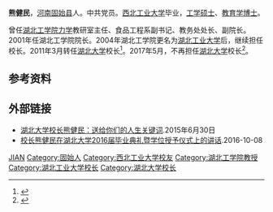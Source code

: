 '''熊健民'''{{BD|1957年|4月}}，[[河南|河南]][[固始县|固始县]]人。中共党员。[[西北工业大学|西北工业大学]]毕业，[[工学|工学]][[硕士|硕士]]、[[教育学|教育学]][[博士|博士]]。

曾任[[湖北工学院|湖北工学院]][[力学|力学]]教研室主任、食品工程系副书记、教务处处长、副院长。2001年任湖北工学院院长。2004年湖北工学院更名为[[湖北工业大学|湖北工业大学]]后，继续担任校长。2011年3月转任[[湖北大学|湖北大学]]校长<ref >{{cite web |url=http://www.hbrc.com/rczx/news-6655267.html |language= |title=熊健民任湖北大学校长吴传喜不再担任 |publisher=博才网 |date=2015年1月17日 |accessdate= |archive-date=2016年10月24日 |archive-url=https://web.archive.org/web/20161024154313/http://www.hbrc.com/rczx/news-6655267.html |dead-url=no }}</ref>。2017年5月，不再担任[[湖北大学|湖北大学]]校长<ref>{{cite web|title=赵凌云任湖北大学校长，熊健民不再担任|url=http://www.thepaper.cn/newsDetail_forward_1676700|publisher=澎湃新闻|accessdate=2017-05-04|archive-date=2019-05-10|archive-url=https://web.archive.org/web/20190510082138/http://www.thepaper.cn/newsDetail_forward_1676700|dead-url=no}}</ref>。

== 参考资料 ==
{{reflist}}

== 外部链接 ==
*[http://www.jyb.cn/high/sjts/201506/t20150630_628251.html 湖北大学校长熊健民：送给你们的人生关键词]{{Dead link|date=2020年7月 |bot=InternetArchiveBot |fix-attempted=yes }}.2015年6月30日
*[http://www.zhunniao.com/values/631386.html 校长熊健民在湖北大学2016届毕业典礼暨学位授予仪式上的讲话]{{dead link|date=2018年3月 |bot=InternetArchiveBot |fix-attempted=yes }}.2016-10-08

{{DEFAULTSORT:X熊}}
[[Category:熊姓|JIAN]]
[[Category:固始人|Category:固始人]]
[[Category:西北工业大学校友|Category:西北工业大学校友]]
[[Category:湖北工学院教授|Category:湖北工学院教授]]
[[Category:湖北工业大学校长|Category:湖北工业大学校长]]
[[Category:湖北大学校长|Category:湖北大学校长]]